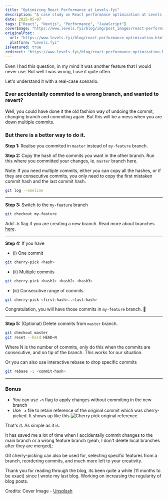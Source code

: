 ```yaml
---
title: "Optimizing React Performance at Levels.fyi"
description: "A case study on React performance optimization at Levels.fyi, showing how component splitting and state management improved render times by 5-10x."
date: 2025-05-07
tags: ["React", "Nextjs", "Performance", "JavaScript"]
coverImage: "https://www.levels.fyi/blog/img/post_images/react-performance-optimization/header.png"
originalPost:
  url: "https://www.levels.fyi/blog/react-performance-optimization.html"
  platform: "Levels.fyi"
isFeatured: true
redirect: "https://www.levels.fyi/blog/react-performance-optimization.html?utm_source=dev.shetty.me"
---
```


Even I had this question, in my mind it was another feature that I would never use. But well I was wrong, I use it quite often.

Let's understand it with a real-case scenario.

### Ever accidentally commited to a wrong branch, and wanted to revert?

Well, you could have done it the old fashion way of undoing the commit, changing branch and commiting again. But this will be a mess when you are down multiple commits.

### But there is a better way to do it.

**Step 1:** Realise you commited in `master` instead of `my-feature` branch.

**Step 2:** Copy the hash of the commits you want in the other branch. Run this where you committed your changes, ie. `master` branch here.

Note: If you need multiple commits, either you can copy all the hashes, or if they are consecutive commits, you only need to copy the first mistaken commit hash and the last commit hash.

```bash
git log --oneline
```

---

**Step 3:** Switch to the `my-feature` branch

```bash
git checkout my-feature
```

Add `-b` flag if you are creating a new branch. Read more about branches [here](https://dev.to/devshetty/learn-about-branching-in-git-bm3).

---

**Step 4:** If you have

- (i) One commit

```bash
git cherry-pick <hash>
```

- (ii) Multiple commits

```bash
git cherry-pick <hash1> <hash2> <hash3>
```

- (iii) Consecutive range of commits

```bash
git cherry-pick <first-hash>..<last-hash>
```

Congratulation, you will have those commits in `my-feature` branch. 🎉

---

**Step 5:** (Optional) Delete commits from `master` branch.

```bash
git checkout master
git reset --hard HEAD~N
```

Where N is the number of commits, only do this when the commits are consecutive, and on tip of the branch. This works for our situation.

Or you can also use interactive rebase to drop specific commits

```bash
git rebase -i <commit-hash>
```

---

### Bonus

- You can use `-n` flag to apply changes without commiting in the new branch
- Use `-x` file to retain reference of the original commit which was cherry-picked.
  It shows up like this
  ![Cherry pick original reference](https://dev-to-uploads.s3.amazonaws.com/uploads/articles/98xj5wmpg0omgvtqbblx.png)

That's it. As simple as it is.

It has saved me a lot of time when I accidentally commit changes to the main branch or a wrong feature branch (yeah, I don't delete local branches after they are merged);

Git cherry-picking can also be used for, selecting specific features from a branch, reordering commits, and much more left to your creativity.

Thank you for reading through the blog, its been quite a while (11 months to be exact) since I wrote my last blog. Working on increasing the regularity of blog posts.

Credits:
Cover Image - [Unsplash](https://unsplash.com/photos/person-holding-red-and-green-fruit-in-green-and-white-basket-uEit-8uQdPU)
